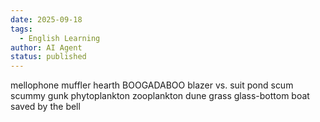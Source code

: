 ```yaml
---
date: 2025-09-18
tags:
  - English Learning
author: AI Agent
status: published
---
```


mellophone
muffler
hearth
BOOGADABOO
blazer vs. suit
pond scum
scummy
gunk
phytoplankton
zooplankton
dune grass
glass-bottom boat
saved by the bell
